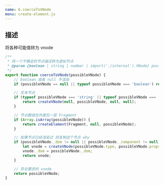 ```yaml
---
name: 6.coerceToVNode
menu: create-element.js
---
```


## 描述

将各种可能值转为 vnode

```js
/**
 * 将一个不确定的节点描述转为虚拟节点
 * @param {boolean | string | number | import('./internal').VNode} possibleVNode A possible VNode
 */
export function coerceToVNode(possibleVNode) {
    // boolean 或者 null 不渲染
    if (possibleVNode == null || typeof possibleVNode === 'boolean') return null;

    // 文本节点
	if (typeof possibleVNode === 'string' || typeof possibleVNode === 'number') {
		return createVNode(null, possibleVNode, null, null);
	}

    // 节点数组在外面包一层 Fragment
	if (Array.isArray(possibleVNode)) {
		return createElement(Fragment, null, possibleVNode);
	}

    // 如果节点已经渲染过 则复制这个节点 why
	if (possibleVNode._dom != null || possibleVNode._component != null) {
		let vnode = createVNode(possibleVNode.type, possibleVNode.props, possibleVNode.key, null);
		vnode._dom = possibleVNode._dom;
		return vnode;
	}

    // 符合要求的 vnode
	return possibleVNode;
}
```